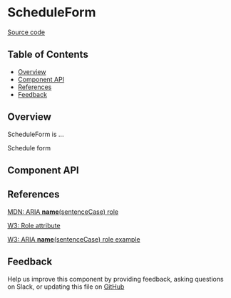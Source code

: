 
# ScheduleForm

[Source code](https://github.com/leemonade/bubbles/tree/main/packages/components/f/ScheduleForm)

## Table of Contents

<!-- START doctoc generated TOC please keep comment here to allow auto update -->
<!-- DON'T EDIT THIS SECTION, INSTEAD RE-RUN doctoc TO UPDATE -->

- [Overview](#overview)
- [Component API](#component-api)
- [References](#references)
- [Feedback](#feedback)

## Overview

ScheduleForm is ...

<ThemeProvider>
  <ScheduleForm>Schedule form</ScheduleForm>
</ThemeProvider>

## Component API

<Preview>
  <Story id="atoms-f-schedule-form--playground" />
</Preview>

<Props of={ScheduleForm} />

## References

[MDN: ARIA **name**(sentenceCase) role](https://developer.mozilla.org/en-US/docs/Web/Accessibility/ARIA/Roles/schedule-form_role)

[W3: Role attribute](https://www.w3.org/WAI/PF/HTML/wiki/RoleAttribute)

[W3: ARIA **name**(sentenceCase) role example](https://www.w3.org/TR/2016/WD-wai-aria-practices-1.1-20160317/examples/schedule-form/schedule-form.html)

## Feedback

Help us improve this component by providing feedback, asking questions on Slack, or updating this file on
[GitHub](https://github.com/leemonade/bubbles/edit/main/packages/components/f/ScheduleForm.mdx)
